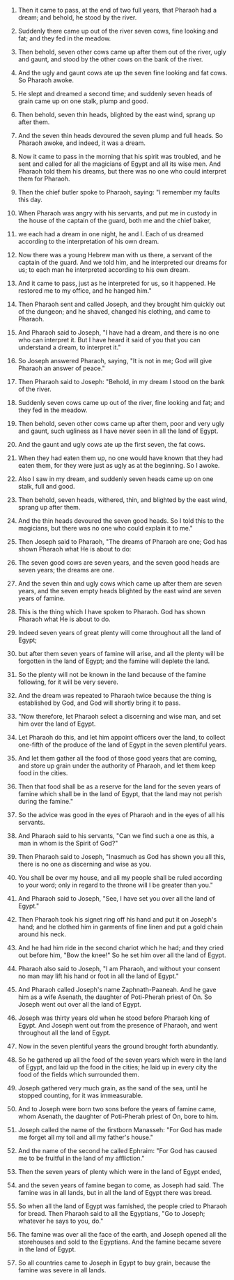 
1. Then it came to pass, at the end of two full years, that Pharaoh had a dream; and behold, he stood by the river.

2. Suddenly there came up out of the river seven cows, fine looking and fat; and they fed in the meadow.

3. Then behold, seven other cows came up after them out of the river, ugly and gaunt, and stood by the other cows on the bank of the river.

4. And the ugly and gaunt cows ate up the seven fine looking and fat cows. So Pharaoh awoke.

5. He slept and dreamed a second time; and suddenly seven heads of grain came up on one stalk, plump and good.

6. Then behold, seven thin heads, blighted by the east wind, sprang up after them.

7. And the seven thin heads devoured the seven plump and full heads. So Pharaoh awoke, and indeed, it was a dream.

8. Now it came to pass in the morning that his spirit was troubled, and he sent and called for all the magicians of Egypt and all its wise men. And Pharaoh told them his dreams, but there was no one who could interpret them for Pharaoh.

9. Then the chief butler spoke to Pharaoh, saying: "I remember my faults this day.

10. When Pharaoh was angry with his servants, and put me in custody in the house of the captain of the guard, both me and the chief baker,

11. we each had a dream in one night, he and I. Each of us dreamed according to the interpretation of his own dream.

12. Now there was a young Hebrew man with us there, a servant of the captain of the guard. And we told him, and he interpreted our dreams for us; to each man he interpreted according to his own dream.

13. And it came to pass, just as he interpreted for us, so it happened. He restored me to my office, and he hanged him."

14. Then Pharaoh sent and called Joseph, and they brought him quickly out of the dungeon; and he shaved, changed his clothing, and came to Pharaoh.

15. And Pharaoh said to Joseph, "I have had a dream, and there is no one who can interpret it. But I have heard it said of you that you can understand a dream, to interpret it."

16. So Joseph answered Pharaoh, saying, "It is not in me; God will give Pharaoh an answer of peace."

17. Then Pharaoh said to Joseph: "Behold, in my dream I stood on the bank of the river.

18. Suddenly seven cows came up out of the river, fine looking and fat; and they fed in the meadow.

19. Then behold, seven other cows came up after them, poor and very ugly and gaunt, such ugliness as I have never seen in all the land of Egypt.

20. And the gaunt and ugly cows ate up the first seven, the fat cows.

21. When they had eaten them up, no one would have known that they had eaten them, for they were just as ugly as at the beginning. So I awoke.

22. Also I saw in my dream, and suddenly seven heads came up on one stalk, full and good.

23. Then behold, seven heads, withered, thin, and blighted by the east wind, sprang up after them.

24. And the thin heads devoured the seven good heads. So I told this to the magicians, but there was no one who could explain it to me."

25. Then Joseph said to Pharaoh, "The dreams of Pharaoh are one; God has shown Pharaoh what He is about to do:

26. The seven good cows are seven years, and the seven good heads are seven years; the dreams are one.

27. And the seven thin and ugly cows which came up after them are seven years, and the seven empty heads blighted by the east wind are seven years of famine.

28. This is the thing which I have spoken to Pharaoh. God has shown Pharaoh what He is about to do.

29. Indeed seven years of great plenty will come throughout all the land of Egypt;

30. but after them seven years of famine will arise, and all the plenty will be forgotten in the land of Egypt; and the famine will deplete the land.

31. So the plenty will not be known in the land because of the famine following, for it will be very severe.

32. And the dream was repeated to Pharaoh twice because the thing is established by God, and God will shortly bring it to pass.

33. "Now therefore, let Pharaoh select a discerning and wise man, and set him over the land of Egypt.

34. Let Pharaoh do this, and let him appoint officers over the land, to collect one-fifth of the produce of the land of Egypt in the seven plentiful years.

35. And let them gather all the food of those good years that are coming, and store up grain under the authority of Pharaoh, and let them keep food in the cities.

36. Then that food shall be as a reserve for the land for the seven years of famine which shall be in the land of Egypt, that the land may not perish during the famine."

37. So the advice was good in the eyes of Pharaoh and in the eyes of all his servants.

38. And Pharaoh said to his servants, "Can we find such a one as this, a man in whom is the Spirit of God?"

39. Then Pharaoh said to Joseph, "Inasmuch as God has shown you all this, there is no one as discerning and wise as you.

40. You shall be over my house, and all my people shall be ruled according to your word; only in regard to the throne will I be greater than you."

41. And Pharaoh said to Joseph, "See, I have set you over all the land of Egypt."

42. Then Pharaoh took his signet ring off his hand and put it on Joseph's hand; and he clothed him in garments of fine linen and put a gold chain around his neck.

43. And he had him ride in the second chariot which he had; and they cried out before him, "Bow the knee!" So he set him over all the land of Egypt.

44. Pharaoh also said to Joseph, "I am Pharaoh, and without your consent no man may lift his hand or foot in all the land of Egypt."

45. And Pharaoh called Joseph's name Zaphnath-Paaneah. And he gave him as a wife Asenath, the daughter of Poti-Pherah priest of On. So Joseph went out over all the land of Egypt.

46. Joseph was thirty years old when he stood before Pharaoh king of Egypt. And Joseph went out from the presence of Pharaoh, and went throughout all the land of Egypt.

47. Now in the seven plentiful years the ground brought forth abundantly.

48. So he gathered up all the food of the seven years which were in the land of Egypt, and laid up the food in the cities; he laid up in every city the food of the fields which surrounded them.

49. Joseph gathered very much grain, as the sand of the sea, until he stopped counting, for it was immeasurable.

50. And to Joseph were born two sons before the years of famine came, whom Asenath, the daughter of Poti-Pherah priest of On, bore to him.

51. Joseph called the name of the firstborn Manasseh: "For God has made me forget all my toil and all my father's house."

52. And the name of the second he called Ephraim: "For God has caused me to be fruitful in the land of my affliction."

53. Then the seven years of plenty which were in the land of Egypt ended,

54. and the seven years of famine began to come, as Joseph had said. The famine was in all lands, but in all the land of Egypt there was bread.

55. So when all the land of Egypt was famished, the people cried to Pharaoh for bread. Then Pharaoh said to all the Egyptians, "Go to Joseph; whatever he says to you, do."

56. The famine was over all the face of the earth, and Joseph opened all the storehouses and sold to the Egyptians. And the famine became severe in the land of Egypt.

57. So all countries came to Joseph in Egypt to buy grain, because the famine was severe in all lands.


